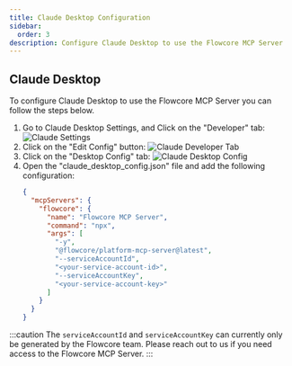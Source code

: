 ```yaml
---
title: Claude Desktop Configuration
sidebar:
  order: 3
description: Configure Claude Desktop to use the Flowcore MCP Server
---
```




## Claude Desktop

To configure Claude Desktop to use the Flowcore MCP Server you can follow the steps below.

<Steps>
<ol>
<li>
Go to Claude Desktop Settings, and Click on the "Developer" tab:
  <Image src={ClaudeSettings} alt="Claude Settings" />
</li>

<li>
Click on the "Edit Config" button:
  <Image src={ClaudeDeveloper} alt="Claude Developer Tab" />
</li>

<li>
Click on the "Desktop Config" tab:
  <Image src={ClaudeDesktopConfig} alt="Claude Desktop Config" />
</li>

<li>
Open the "claude_desktop_config.json" file and add the following configuration:

  ```json
  {
    "mcpServers": {
      "flowcore": {
        "name": "Flowcore MCP Server",
        "command": "npx",
        "args": [
          "-y",
          "@flowcore/platform-mcp-server@latest",
          "--serviceAccountId",
          "<your-service-account-id>",
          "--serviceAccountKey",
          "<your-service-account-key>"
        ]
      }
    }
  }
  ```

</li>

</ol>
</Steps>

:::caution
The `serviceAccountId` and `serviceAccountKey` can currently only be generated by the Flowcore team. Please reach out to us if you need access to the Flowcore MCP Server.
:::


